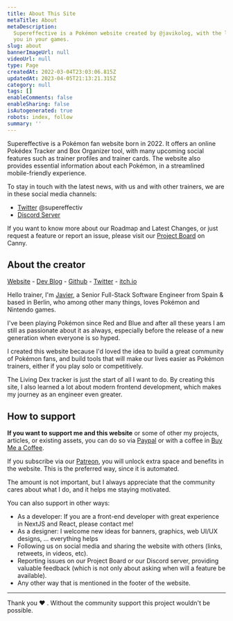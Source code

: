 ```yaml
---
title: About This Site
metaTitle: About
metaDescription:
  Supereffective is a Pokémon website created by @javikolog, with the latest Pokémon news and various tools to assist
  you in your games.
slug: about
bannerImageUrl: null
videoUrl: null
type: Page
createdAt: 2022-03-04T23:03:06.815Z
updatedAt: 2023-04-05T21:13:21.315Z
category: null
tags: []
enableComments: false
enableSharing: false
isAutogenerated: true
robots: index, follow
summary: ''
---
```


Supereffective is a Pokémon fan website born in 2022. It offers an online Pokédex Tracker and Box Organizer tool, with
many upcoming social features such as trainer profiles and trainer cards. The website also provides essential
information about each Pokémon, in a streamlined mobile-friendly experience.

To stay in touch with the latest news, with us and with other trainers, we are in these social media channels:

- [Twitter](https://twitter.com/supereffectiv) @supereffectiv
- [Discord Server](https://discord.com/channels/899778245619240980/899778245619240982)

If you want to know more about our Roadmap and Latest Changes, or just request a feature or report an issue, please
visit our [Project Board](https://supereffective.canny.io) on Canny.

## About the creator

[Website](https://itsjavi.com) - [Dev Blog](https://blog.itsjavi.com) - [Github](https://github.com/itsjavi) -
[Twitter](https://twitter.com/itsjavidev) - [itch.io](https://route1rodent.itch.io)

Hello trainer, I'm [Javier](https://itsjavi.com), a Senior Full-Stack Software Engineer from Spain & based in Berlin,
who among other many things, loves Pokémon and Nintendo games.

I've been playing Pokémon since Red and Blue and after all these years I am still as passionate about it as always,
especially before the release of a new generation when everyone is so hyped.

I created this website because I'd loved the idea to build a great community of Pokémon fans, and build tools that will
make our lives easier as Pokémon trainers, either if you play solo or competitively.

The Living Dex tracker is just the start of all I want to do. By creating this site, I also learned a lot about modern
frontend development, which makes my journey as an engineer even greater.

## How to support

**If you want to support me and this website** or some of other my projects, articles, or existing assets, you can do so
via [Paypal](https://www.paypal.com/donate/?hosted_button_id=ZJX6VGBGTB8G4) or with a coffee in
[Buy Me a Coffee](https://www.buymeacoffee.com/itsjavi).

If you subscribe via our [Patreon](https://www.patreon.com/supereffective), you will unlock extra space and benefits in
the website. This is the preferred way, since it is automated.

The amount is not important, but I always appreciate that the community cares about what I do, and it helps me staying
motivated.

You can also support in other ways:

- As a developer: If you are a front-end developer with great experience in NextJS and React, please contact me!
- As a designer: I welcome new ideas for banners, graphics, web UI/UX designs, ... everything helps
- Following us on social media and sharing the website with others (links, retweets, in videos, etc).
- Reporting issues on our Project Board or our Discord server, providing valuable feedback (which is not only about
  asking when will a feature be available).
- Any other way that is mentioned in the footer of the website.

<hr />

Thank you ❤️ . Without the community support this project wouldn't be possible.
